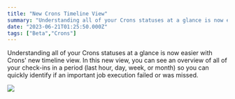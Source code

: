 ```yaml
---
title: "New Crons Timeline View"
summary: "Understanding all of your Crons statuses at a glance is now easier with Crons' new timeline view. In this new view, you can see an overview of all of your..."
date: "2023-06-21T01:25:50.000Z"
tags: ["Beta","Crons"]
---
```


  Understanding all of your Crons statuses at a glance is now easier with Crons' new timeline view. In this new view, you can see an overview of all of your check-ins in a period (last hour, day, week, or month) so you can quickly identify if an important job execution failed or was missed.

![](/changelog/new-crons-timeline-view-1.jpg)
